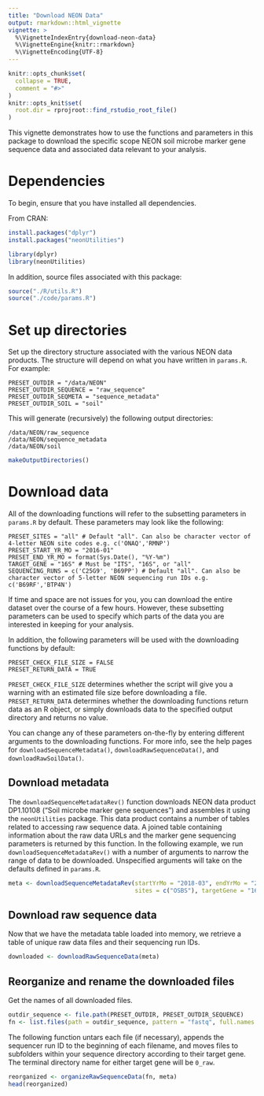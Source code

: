 ```yaml
---
title: "Download NEON Data"
output: rmarkdown::html_vignette
vignette: >
  %\VignetteIndexEntry{download-neon-data}
  %\VignetteEngine{knitr::rmarkdown}
  %\VignetteEncoding{UTF-8}
---
```


```r
knitr::opts_chunk$set(
  collapse = TRUE,
  comment = "#>"
)
knitr::opts_knit$set(
  root.dir = rprojroot::find_rstudio_root_file()
)
```


This vignette demonstrates how to use the functions and parameters in this package to download the specific scope NEON soil microbe marker gene sequence data and associated data relevant to your analysis. 

# Dependencies

To begin, ensure that you have installed all dependencies.

From CRAN:
```r
install.packages("dplyr")
install.packages("neonUtilities")
```

```r
library(dplyr)
library(neonUtilities)
```

In addition, source files associated with this package:

```r
source("./R/utils.R")
source("./code/params.R")
```

# Set up directories

Set up the directory structure associated with the various NEON data products. The structure will depend on what you have written in `params.R`. For example:

```
PRESET_OUTDIR = "/data/NEON"
PRESET_OUTDIR_SEQUENCE = "raw_sequence"
PRESET_OUTDIR_SEQMETA = "sequence_metadata"
PRESET_OUTDIR_SOIL = "soil"
```

This will generate (recursively) the following output directories:

```
/data/NEON/raw_sequence
/data/NEON/sequence_metadata
/data/NEON/soil
```

```r
makeOutputDirectories()
```

# Download data

All of the downloading functions will refer to the subsetting parameters in `params.R` by default. These parameters may look like the following:

```
PRESET_SITES = "all" # Default "all". Can also be character vector of 4-letter NEON site codes e.g. c('ONAQ','RMNP')
PRESET_START_YR_MO = "2016-01"
PRESET_END_YR_MO = format(Sys.Date(), "%Y-%m")
TARGET_GENE = "16S" # Must be "ITS", "16S", or "all"
SEQUENCING_RUNS = c('C25G9', 'B69PP') # Default "all". Can also be character vector of 5-letter NEON sequencing run IDs e.g. c('B69RF','BTP4N')
```

If time and space are not issues for you, you can download the entire dataset over the course of a few hours. However, these subsetting parameters can be used to specify which parts of the data you are interested in keeping for your analysis.

In addition, the following parameters will be used with the downloading functions by default:

```
PRESET_CHECK_FILE_SIZE = FALSE
PRESET_RETURN_DATA = TRUE
```

`PRESET_CHECK_FILE_SIZE` determines whether the script will give you a warning with an estimated file size before downloading a file. `PRESET_RETURN_DATA` determines whether the downloading functions return data as an R object, or simply downloads data to the specified output directory and returns no value.

You can change any of these parameters on-the-fly by entering different arguments to the downloading functions. For more info, see the help pages for `downloadSequenceMetadata()`, `downloadRawSequenceData()`, and `downloadRawSoilData()`.

## Download metadata

The `downloadSequenceMetadataRev()` function downloads NEON data product DP1.10108 ("Soil microbe marker gene sequences") and assembles it using the `neonUtilities` package. This data product contains a number of tables related to accessing raw sequence data. A joined table containing information about the raw data URLs and the marker gene sequencing parameters is returned by this function. In the following example, we run `downloadSequenceMetadataRev()` with a number of arguments to narrow the range of data to be downloaded. Unspecified arguments will take on the defaults defined in `params.R`.

```r
meta <- downloadSequenceMetadataRev(startYrMo = "2018-03", endYrMo = "2018-07", 
                                    sites = c("OSBS"), targetGene = "16S")
```

## Download raw sequence data

Now that we have the metadata table loaded into memory, we retrieve a table of unique raw data files and their sequencing run IDs. 

```r
downloaded <- downloadRawSequenceData(meta)
```

## Reorganize and rename the downloaded files

Get the names of all downloaded files.

```r
outdir_sequence <- file.path(PRESET_OUTDIR, PRESET_OUTDIR_SEQUENCE)
fn <- list.files(path = outdir_sequence, pattern = "fastq", full.names = TRUE)
```

The following function untars each file (if necessary), appends the sequencer run ID to the beginning of each filename, and moves files to subfolders within your  sequence directory according to their target gene. The terminal directory name for either target gene will be `0_raw`.

```r
reorganized <- organizeRawSequenceData(fn, meta)
head(reorganized)
```

